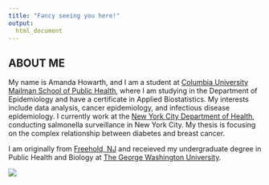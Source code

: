 ```yaml
---
title: "Fancy seeing you here!"
output: 
  html_document
---
```


## ABOUT ME 

My name is Amanda Howarth, and I am a student at [Columbia University Mailman School of Public Health](https://www.mailman.columbia.edu/), where I am studying in the Department of Epidemiology and have a certificate in Applied Biostatistics. My interests include data analysis, cancer epidemiology, and infectious disease epidemiology. I currently work at the [New York City Department of Health](https://www1.nyc.gov/site/doh/index.page), conducting salmonella surveillance in New York City. My thesis is focusing on the complex relationship between diabetes and breast cancer. 

I am originally from [Freehold, NJ](http://twp.freehold.nj.us/) and receieved my undergraduate degree in Public Health and Biology at [The George Washington University](https://www.gwu.edu/). 

![](headshot_1.jpg)